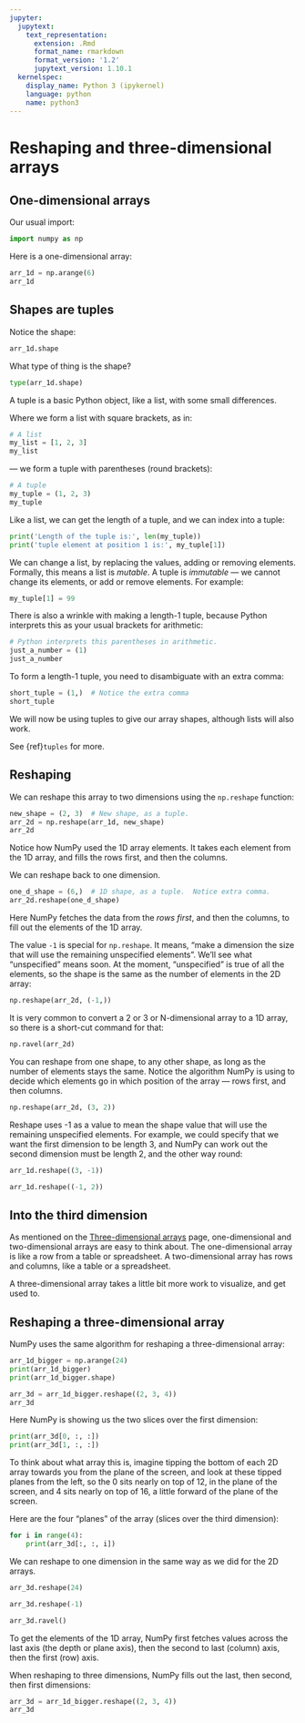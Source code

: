 ```yaml
---
jupyter:
  jupytext:
    text_representation:
      extension: .Rmd
      format_name: rmarkdown
      format_version: '1.2'
      jupytext_version: 1.10.1
  kernelspec:
    display_name: Python 3 (ipykernel)
    language: python
    name: python3
---
```


# Reshaping and three-dimensional arrays

## One-dimensional arrays

Our usual import:

```python
import numpy as np
```

Here is a one-dimensional array:

```python
arr_1d = np.arange(6)
arr_1d
```

## Shapes are tuples

Notice the shape:

```python
arr_1d.shape
```

What type of thing is the shape?

```python
type(arr_1d.shape)
```

A tuple is a basic Python object, like a list, with some small differences.

Where we form a list with square brackets, as in:

```python
# A list
my_list = [1, 2, 3]
my_list
```

— we form a tuple with parentheses (round brackets):

```python
# A tuple
my_tuple = (1, 2, 3)
my_tuple
```

Like a list, we can get the length of a tuple, and we can index into a tuple:

```python
print('Length of the tuple is:', len(my_tuple))
print('tuple element at position 1 is:', my_tuple[1])
```

We can change a list, by replacing the values, adding or removing elements.  Formally, this means a list is *mutable*.   A tuple is *immutable* — we cannot change its elements, or add or remove elements.  For example:

```python
my_tuple[1] = 99
```

There is also a wrinkle with making a length-1 tuple, because Python interprets this as your usual brackets for arithmetic:

```python
# Python interprets this parentheses in arithmetic.
just_a_number = (1)
just_a_number
```

To form a length-1 tuple, you need to disambiguate with an extra comma:

```python
short_tuple = (1,)  # Notice the extra comma
short_tuple
```

We will now be using tuples to give our array shapes, although lists will also work.

See {ref}`tuples` for more.

## Reshaping

We can reshape this array to two dimensions using the `np.reshape` function:

```python
new_shape = (2, 3)  # New shape, as a tuple.
arr_2d = np.reshape(arr_1d, new_shape)
arr_2d
```

Notice how NumPy used the 1D array elements.  It takes each element from the
1D array, and fills the rows first, and then the columns.

We can reshape back to one dimension.

```python
one_d_shape = (6,)  # 1D shape, as a tuple.  Notice extra comma.
arr_2d.reshape(one_d_shape)
```

Here NumPy fetches the data from the *rows first*, and then the columns, to
fill out the elements of the 1D array.

The value `-1` is special for `np.reshape`.  It means, "make a
dimension the size that will use the remaining unspecified elements".   We’ll
see what “unspecified” means soon.  At the moment, "unspecified" is true of
all the elements, so the shape is the same as the number of elements in the 2D
array:

```python
np.reshape(arr_2d, (-1,))
```

It is very common to convert a 2 or 3 or N-dimensional array to a 1D array, so
there is a short-cut command for that:

```python
np.ravel(arr_2d)
```

You can reshape from one shape, to any other shape, as long as the number of
elements stays the same.  Notice the algorithm NumPy is using to decide which
elements go in which position of the array — rows first, and then columns.

```python
np.reshape(arr_2d, (3, 2))
```

Reshape uses -1 as a value to mean the shape value that will use the remaining
unspecified elements.  For example, we could specify that we want the first
dimension to be length 3, and NumPy can work out the second dimension must be
length 2, and the other way round:

```python
arr_1d.reshape((3, -1))
```

```python
arr_1d.reshape((-1, 2))
```

## Into the third dimension

As mentioned on the [Three-dimensional arrays](arrays_3d.Rmd) page, one-dimensional and two-dimensional arrays are easy to think about. The one-dimensional array is like a row from a table or spreadsheet.  A two-dimensional array has rows and columns, like a table or a spreadsheet.

A three-dimensional array takes a little bit more work to visualize, and get used to.

## Reshaping a three-dimensional array

NumPy uses the same algorithm for reshaping a three-dimensional array:

```python
arr_1d_bigger = np.arange(24)
print(arr_1d_bigger)
print(arr_1d_bigger.shape)
```

```python
arr_3d = arr_1d_bigger.reshape((2, 3, 4))
arr_3d
```

Here NumPy is showing us the two slices over the first dimension:

```python
print(arr_3d[0, :, :])
print(arr_3d[1, :, :])
```

To think about what array this is, imagine tipping the bottom of each 2D array
towards you from the plane of the screen, and look at these tipped planes from
the left, so the 0 sits nearly on top of 12, in the plane of the screen, and 4
sits nearly on top of 16, a little forward of the plane of the screen.

Here are the four “planes” of the array (slices over the third dimension):

```python
for i in range(4):
    print(arr_3d[:, :, i])
```

We can reshape to one dimension in the same way as we did for the 2D arrays.

```python
arr_3d.reshape(24)
```
```python
arr_3d.reshape(-1)
```
```python
arr_3d.ravel()
```

To get the elements of the 1D array, NumPy first fetches values across the
last axis (the depth or plane axis), then the second to last (column) axis,
then the first (row) axis.

When reshaping to three dimensions, NumPy fills out the last, then second,
then first dimensions:

```python
arr_3d = arr_1d_bigger.reshape((2, 3, 4))
arr_3d
```
